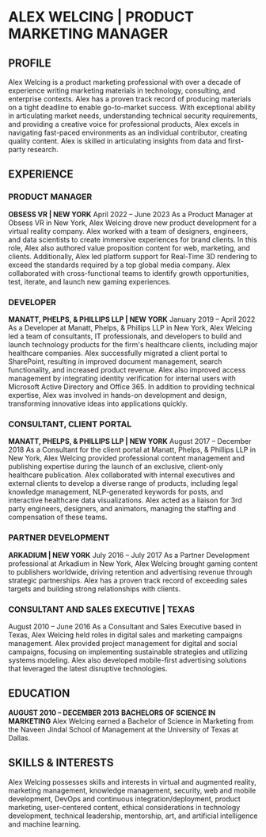 # ALEX WELCING | PRODUCT MARKETING MANAGER

## PROFILE
Alex Welcing is a product marketing professional with over a decade of experience writing marketing materials in technology, consulting, and enterprise contexts. Alex has a proven track record of producing materials on a tight deadline to enable go-to-market success. With exceptional ability in articulating market needs, understanding technical security requirements, and providing a creative voice for professional products, Alex excels in navigating fast-paced environments as an individual contributor, creating quality content. Alex is skilled in articulating insights from data and first-party research.

## EXPERIENCE

### PRODUCT MANAGER
**OBSESS VR | NEW YORK**
April 2022 – June 2023
As a Product Manager at Obsess VR in New York, Alex Welcing drove new product development for a virtual reality company. Alex worked with a team of designers, engineers, and data scientists to create immersive experiences for brand clients. In this role, Alex also authored value proposition content for web, marketing, and clients. Additionally, Alex led platform support for Real-Time 3D rendering to exceed the standards required by a top global media company. Alex collaborated with cross-functional teams to identify growth opportunities, test, iterate, and launch new gaming experiences.

### DEVELOPER
**MANATT, PHELPS, & PHILLIPS LLP | NEW YORK**
January 2019 – April 2022
As a Developer at Manatt, Phelps, & Phillips LLP in New York, Alex Welcing led a team of consultants, IT professionals, and developers to build and launch technology products for the firm's healthcare clients, including major healthcare companies. Alex successfully migrated a client portal to SharePoint, resulting in improved document management, search functionality, and increased product revenue. Alex also improved access management by integrating identity verification for internal users with Microsoft Active Directory and Office 365. In addition to providing technical expertise, Alex was involved in hands-on development and design, transforming innovative ideas into applications quickly.

### CONSULTANT, CLIENT PORTAL
**MANATT, PHELPS, & PHILLIPS LLP | NEW YORK**
August 2017 – December 2018
As a Consultant for the client portal at Manatt, Phelps, & Phillips LLP in New York, Alex Welcing provided professional content management and publishing expertise during the launch of an exclusive, client-only healthcare publication. Alex collaborated with internal executives and external clients to develop a diverse range of products, including legal knowledge management, NLP-generated keywords for posts, and interactive healthcare data visualizations. Alex acted as a liaison for 3rd party engineers, designers, and animators, managing the staffing and compensation of these teams.

### PARTNER DEVELOPMENT
**ARKADIUM | NEW YORK**
July 2016 – July 2017
As a Partner Development professional at Arkadium in New York, Alex Welcing brought gaming content to publishers worldwide, driving retention and advertising revenue through strategic partnerships. Alex has a proven track record of exceeding sales targets and building strong relationships with clients.

### CONSULTANT AND SALES EXECUTIVE | TEXAS
August 2010 – June 2016
As a Consultant and Sales Executive based in Texas, Alex Welcing held roles in digital sales and marketing campaigns management. Alex provided project management for digital and social campaigns, focusing on implementing sustainable strategies and utilizing systems modeling. Alex also developed mobile-first advertising solutions that leveraged the latest disruptive technologies.

## EDUCATION
**AUGUST 2010 – DECEMBER 2013**
**BACHELORS OF SCIENCE IN MARKETING**
Alex Welcing earned a Bachelor of Science in Marketing from the Naveen Jindal School of Management at the University of Texas at Dallas.

## SKILLS & INTERESTS
Alex Welcing possesses skills and interests in virtual and augmented reality, marketing management, knowledge management, security, web and mobile development, DevOps and continuous integration/deployment, product marketing, user-centered content, ethical considerations in technology development, technical leadership, mentorship, art, and artificial intelligence and machine learning.